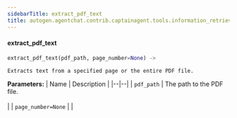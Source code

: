 ```yaml
---
sidebarTitle: extract_pdf_text
title: autogen.agentchat.contrib.captainagent.tools.information_retrieval.extract_pdf_text.extract_pdf_text
---
```


<code class="doc-symbol doc-symbol-heading doc-symbol-function"></code>
#### extract_pdf_text
<a href="#autogen.agentchat.contrib.captainagent.tools.information_retrieval.extract_pdf_text..extract_pdf_text" class="headerlink" title="Permanent link"></a>

```python
extract_pdf_text(pdf_path, page_number=None) -> 
```

    Extracts text from a specified page or the entire PDF file.

<b>Parameters:</b>
| Name | Description |
|--|--|
| `pdf_path` | The path to the PDF file.<br/><br/> |
| `page_number=None` |  |

<br />